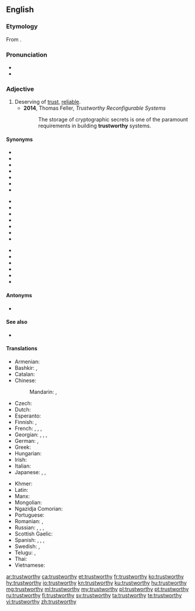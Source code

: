==English==

===Etymology===
From {{affix|en|trust|-worthy}}.
{{wikipedia|Trust (social sciences)}}
===Pronunciation===
* {{IPA|/ˈtɹʌst.wɜɹ.ði/|lang=en}}
* {{audio|en-us-trustworthy.ogg|Audio (US)|lang=en}}

===Adjective===
{{en-adj|trustworthier}}

# Deserving of [[trust]], [[reliable]].
#* '''2014''', Thomas Feller, ''Trustworthy Reconfigurable Systems''
#*: The storage of cryptographic secrets is one of the paramount requirements in building '''trustworthy''' systems.

====Synonyms====
{{top3}}
* {{l|en|believable}}
* {{l|en|convincing}}
* {{l|en|credible}}
* {{l|en|dependable}}
* {{l|en|ethical}}
* {{l|en|honest}}
* {{l|en|honorable}}
{{mid3}}
* {{l|en|kosher}}
* {{l|en|principled}}
* {{l|en|reliable}}
* {{l|en|responsible}}
* {{l|en|righteous}}
* {{l|en|secure}}
* {{l|en|sensible}}
{{mid3}}
* {{l|en|straight}}
* {{l|en|true}}
* {{l|en|trustable}}
* {{l|en|trusty}}
* {{l|en|truthful}}
* {{l|en|unfailing}}
{{bottom}}

====Antonyms====
* {{l|en|untrustworthy}}

====See also====
* {{l|en|trustful}}

====Translations====
{{trans-top|reliable}}
* Armenian: {{t-needed|hy}}
* Bashkir: {{t|ba|ышаныслы|sc=Cyrl}}, {{t|ba|яуаплы|sc=Cyrl}}
* Catalan: {{t|ca|fidedigne}}
* Chinese:
*: Mandarin: {{t+|cmn|可信|tr=kěxìn|sc=Hani}}, {{t+|cmn|可靠|tr=kěkào|sc=Hani}}
* Czech: {{t+|cs|důvěryhodný|m}}
* Dutch: {{t+|nl|betrouwbaar}}
* Esperanto: {{t|eo|fidinda}}
* Finnish: {{t+|fi|luotettava}}, {{t|fi|[[luottamuksen]] [[arvoinen]]}}
* French: {{t+|fr|de confiance|m|f}}, {{t|fr|digne de confiance|m|f}}, {{t|fr|digne de foi}}, {{t+|fr|fiable}}
* Georgian: {{t|ka|სანდო}}, {{t|ka|სანდომიანი|sc=Geor}}, {{t|ka|საიმედო}}, {{t|ka|ნდობის ღირსი}}
* German: {{t+|de|vertrauenswürdig}}, {{t+|de|glaubwürdig}}
* Greek: {{t+|el|αξιόπιστος|m}}
* Hungarian: {{t+|hu|megbízható}}
* Irish: {{t|ga|barántúil}}
* Italian: {{t+|it|affidabile}}
* Japanese: {{t|ja|頼もしい|tr=たのもしい, tanomoshii}}, {{t+|ja|信頼|alt=信頼できる|tr=しんらいできる, shinrai dekiru}}, {{t|ja|着実|tr=ちゃくじつ, chakujitsu}}
{{trans-mid}}
* Khmer: {{t-needed|km}}
* Latin: {{t|la|fidus}}
* Manx: {{t|gv|barrantagh}}
* Mongolian: {{t-needed|mn}}
* Ngazidja Comorian: {{t|zdj|aminifu|alt=-aminifu}}
* Portuguese: {{t+|pt|confiável}}
* Romanian: {{t+|ro|sigur}}, {{t|ro|demn de încredere}}
* Russian: {{t+|ru|надёжный}}, {{t+|ru|благонадёжный}}, {{qualifier|e.g. information}} {{t+|ru|достове́рный}}, {{t+|ru|ве́рный}}
* Scottish Gaelic: {{t|gd|earbsach}}
* Spanish: {{t+|es|fidedigno}}, {{t+|es|fiable}}, {{t|es|de confianza}}, {{t+|es|confiable}}
* Swedish: {{t+|sv|pålitlig}}, {{t+|sv|trovärdig}}
* Telugu: {{t+|te|విశ్వసనీయము}}, {{t+|te|నమ్మదగిన}}
* Thai: {{t-needed|th}}
* Vietnamese: {{t-needed|vi}}
{{trans-bottom}}

[[ar:trustworthy]]
[[ca:trustworthy]]
[[et:trustworthy]]
[[fr:trustworthy]]
[[ko:trustworthy]]
[[hy:trustworthy]]
[[io:trustworthy]]
[[kn:trustworthy]]
[[ku:trustworthy]]
[[hu:trustworthy]]
[[mg:trustworthy]]
[[ml:trustworthy]]
[[my:trustworthy]]
[[pl:trustworthy]]
[[pt:trustworthy]]
[[ru:trustworthy]]
[[fi:trustworthy]]
[[sv:trustworthy]]
[[ta:trustworthy]]
[[te:trustworthy]]
[[vi:trustworthy]]
[[zh:trustworthy]]